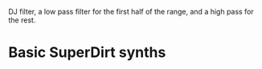 DJ filter, a low pass filter for the first half of the range, and a high pass for the rest.
 
= Basic SuperDirt synths =